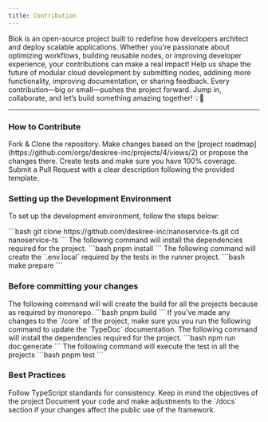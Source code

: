```yaml
---
title: Contribution
---
```


Blok is an open-source project built to redefine how developers architect and deploy scalable applications. Whether you're passionate about optimizing workflows, building reusable nodes, or improving developer experience, your contributions can make a real impact! Help us shape the future of modular cloud development by submitting nodes, addining more functionality, improving documentation, or sharing feedback. Every contribution—big or small—pushes the project forward. Jump in, collaborate, and let’s build something amazing together! 💡🔧

---

### How to Contribute
<Steps>
  <Step title="First Step">
    Fork & Clone the repository.
  </Step>
  <Step title="Second Step">
    Make changes based on the [project roadmap](https://github.com/orgs/deskree-inc/projects/4/views/2) or propose the changes there.
  </Step>
  <Step title="Third Step">
    Create tests and make sure you have 100% coverage.
  </Step>
  <Step title="Forth Step">
    Submit a Pull Request with a clear description following the provided template.
  </Step>
</Steps>

### Setting up the Development Environment

To set up the development environment, follow the steps below:

<Steps>
  <Step title="Close the repository">
    ```bash
    git clone https://github.com/deskree-inc/nanoservice-ts.git
    cd nanoservice-ts
    ```
  </Step>
  <Step title="Install the dependencies">
  The following command will install the dependencies required for the project.
    ```bash
    pnpm install
    ```
  </Step>
  <Step title="Create env">
    The following command will create the `.env.local` required by the tests in the runner project.
    ```bash
    make prepare
    ```
  </Step>
</Steps>

### Before committing your changes

<Steps>
  <Step title="Run build process">
  The following command will will create the build for all the projects because as required by monorepo.
    ```bash
    pnpm build
    ```
  </Step>
  <Step title="Generate documentation">
  If you've made any changes to the `/core` of the project, make sure you you run the following command to update the `TypeDoc` documentation.
  The following command will install the dependencies required for the project.
    ```bash
    npm run doc:generate
    ```
  </Step>
  <Step title="Run test">
    The following command will execute the test in all the projects
    ```bash
    pnpm test
    ```
  </Step>
</Steps>

### Best Practices
<Steps>
  <Step title="First Step">
    Follow TypeScript standards for consistency.
  </Step>
  <Step title="Second Step">
    Keep in mind the objectives of the project
  </Step>
  <Step title="Third Step">
    Document your code and make adjustments to the `/docs` section if your changes affect the public use of the framework.
  </Step>
</Steps>